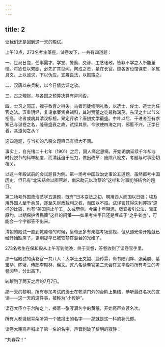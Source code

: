 ```yaml
---
---
---
```

title: 2
---



让我们还是回到这一天的殿试。

上午10点，273名考生落座，试卷发下，一共有四道题：

一、世局日变，任事需才。学堂、警察、交涉、工艺诸政，皆非不学之人所能董理。将欲任以繁剧，必先扩其见闻，陶成之责，是在长官。顾各省设馆课吏，多属具文。上以诚求，下以伪应。宜筹良法，以振策之。

二、汉唐以来兵制，以今日情势证之欤。

三、古之理财，与各国之预算决算有异同否。

四、士习之邪正，视乎教育之得失。古者司徒修明礼教，以选士、俊士、造士为任官之法。汉重明经，复设孝廉贤良诸科，其时贾董之徒最称渊茂。东汉之士以节义相高，论者或病其清议标榜，果定评欤？唐初文学最盛。中叶以后，干进者至有求知己与温卷之名，隆替盛衰之故，试探其原。今欲使四海之内，邪慝不兴，正学日着，其道何之从？

这四道题，与当初的八股文题目已有很大不同。

事实上，自光绪二十七年（1901）之后，国人痛定思痛，开始诟病延续千年却与时代脱节的科举制度，而清廷迫于压力，做出改革：废除八股文，考题与时事密切相关。

以这一年殿试前的会试题目为例。第一场考中国政治史事论五道题，虽然都考中国历史，但已有“北宋结金以图燕赵，南宋助元以攻蔡论”这样和时事能够结合的题目。

第二场考外国政治艺学五道题，既有“日本变法之初，聘用西人而国以日强；埃及用外国人至千余员，遂至失财政裁判之权，而国以不振。试详言其得失利弊策”这样的比较，也有“美国禁止华工，久成苛例。今届十年期满。亟宜援引公法，驳正原约，以期保护侨民策”这样的问策——如果考生平日还是埋首于“之乎者也”，可能会一个字都答不出来。

清朝的殿试一直到乾隆帝的时候，皇帝还多有亲临考场巡视，但从道光帝开始就已经开始缺席了，更别提早已被软禁在瀛台的光绪了。

273名考生在保和殿从上午写到傍晚，终于交卷，答卷收到了读卷官手里。

那一届殿试的读卷官一共八人：大学士王文韶、鹿传霖，尚书陆润庠、张英麟、葛宝华、陈璧，侍郎李殿林、绵文。这八名读卷官第二天会在文华殿将所有考生的考卷阅毕，分出高下。

转眼到了两天之后的7月7日。

那一天的黎明，所有参加考试的贡士在乾清门外的台阶上集结，恭听最终名次的宣读——这一天的这件事，被称为“小传胪”。

读卷大臣立于台阶之上，捧着一张写满名字的黄纸，开始高声宣读名次。

所有人都竖起耳朵听第一个被报出的名字——那就是这一科的状元郎。

读卷大臣高声喊出了第一名的名字，声音刺破了黎明的寂静：

“刘春霖！”